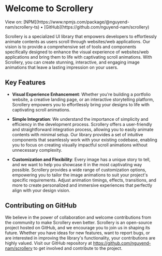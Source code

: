 # Welcome to Scrollery

<div className="bg-[#03FBA2]/50 border-l-2 border-[#0DBBA5] p-2 mt-10">
  View on: [NPM](https://www.npmjs.com/package/@nguyend-nam/scrollery-ts)
  &bullet; [GitHub](https://github.com/nguyend-nam/scrollery)
</div>

Scrollery is a specialized UI library that empowers developers to effortlessly animate contents as users scroll through websites/web applications. Our vision is to provide a comprehensive set of tools and components specifically designed to enhance the visual experience of websites/web applications and bring them to life with captivating scroll animations. With Scrollery, you can create stunning, interactive, and engaging image animations that leave a lasting impression on your users.

## Key Features

- <strong className="text-[#0DBBA5]">Visual Experience Enhancement</strong>:
  Whether you're building a portfolio website, a creative landing page, or an
  interactive storytelling platform, Scrollery empowers you to effortlessly
  bring your designs to life with captivating scroll animations.

- <strong className="text-[#0DBBA5]">Simple Integration</strong>: We understand
  the importance of simplicity and efficiency in the development process.
  Scrollery offers a user-friendly and straightforward integration process,
  allowing you to easily animate contents with minimal setup. Our library
  provides a set of intuitive components that seamlessly work with your existing
  codebase, enabling you to focus on creating visually impactful scroll
  animations without unnecessary complexity.

- <strong className="text-[#0DBBA5]">Customization and Flexibility</strong>:
  Every image has a unique story to tell, and we want to help you showcase it in
  the most captivating way possible. Scrollery provides a wide range of
  customization options, empowering you to tailor the image animations to suit
  your project's specific requirements. Adjust animation timings, effects,
  transitions, and more to create personalized and immersive experiences that
  perfectly align with your design vision.

## Contributing on GitHub

We believe in the power of collaboration and welcome contributions from the community to make Scrollery even better. Scrollery is an open-source project hosted on GitHub, and we encourage you to join us in shaping its future. Whether you have ideas for new features, want to report bugs, or are interested in improving the library's functionality, your contributions are highly valued. Visit our GitHub repository at https://github.com/nguyend-nam/scrollery to get involved and contribute to the project.
